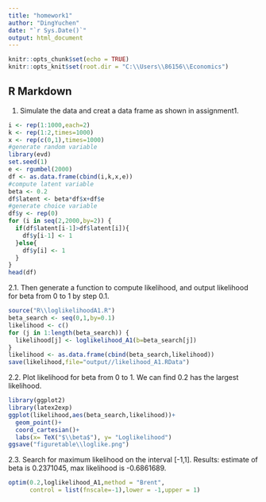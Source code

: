 ```yaml
---
title: "homework1"
author: "DingYuchen"
date: "`r Sys.Date()`"
output: html_document
---
```


```r
knitr::opts_chunk$set(echo = TRUE)
knitr::opts_knit$set(root.dir = "C:\\Users\\86156\\Economics")
```

## R Markdown
1. Simulate the data and creat a data frame as shown in assignment1.

```r
i <- rep(1:1000,each=2)
k <- rep(1:2,times=1000)
x <- rep(c(0,1),times=1000)
#generate random variable
library(evd)
set.seed(1)
e <- rgumbel(2000)
df <- as.data.frame(cbind(i,k,x,e))
#compute latent variable
beta <- 0.2
df$latent <- beta*df$x+df$e
#generate choice variable
df$y <- rep(0)
for (i in seq(2,2000,by=2)) {
  if(df$latent[i-1]>df$latent[i]){
    df$y[i-1] <- 1
  }else{
    df$y[i] <- 1
  }
}
head(df)
```

2.1. Then generate a function to compute likelihood, and output likelihood for beta from 0 to 1 by step 0.1.

```r
source("R\\loglikelihoodA1.R")
beta_search <- seq(0,1,by=0.1)
likelihood <- c()
for (j in 1:length(beta_search)) {
  likelihood[j] <- loglikelihood_A1(b=beta_search[j])
}
likelihood <- as.data.frame(cbind(beta_search,likelihood))
save(likelihood,file="output//likelihood_A1.RData")
```

2.2. Plot likelihood for beta from 0 to 1. We can find 0.2 has the largest likelihood.

```r
library(ggplot2)
library(latex2exp)
ggplot(likelihood,aes(beta_search,likelihood))+
  geom_point()+
  coord_cartesian()+
  labs(x= TeX("$\\beta$"), y= "Loglikelihood")
ggsave("figuretable\\loglike.png")
```

2.3. Search for maximum likelihood on the interval [-1,1]. Results: estimate of beta is 0.2371045, max likelihood is -0.6861689.

```r
optim(0.2,loglikelihood_A1,method = "Brent",
      control = list(fnscale=-1),lower = -1,upper = 1)
```